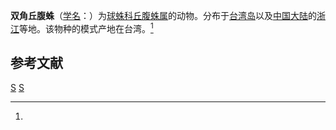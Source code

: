 {{Speciesbox
| taxon = Episinus bicoenutus
| binomial_authority = (Yoshida, 1983)<ref name='id13051'>{{cite web| url =http://www.bioinfo.cn/db05/BjdwSpecies.php?action=view&id=13051| title =双角丘腹蛛| work =《中国动物物种编目数据库》| publisher =中国科学院微生物研究所| author =中国科学院动物研究所| accessdate =2009-04-28| deadurl =yes| archiveurl =https://web.archive.org/web/20160305082123/http://www.bioinfo.cn/db05/BjdwSpecies.php?action=view&id=13051| archivedate =2016-03-05}}</ref>
}}

'''双角丘腹蛛'''（[[学名|学名]]：{{lang|la|''Episinus bicoenutus''}}）为[[球蛛科|球蛛科]][[丘腹蛛属|丘腹蛛属]]的动物。分布于[[台湾岛|台湾岛]]以及[[中国大陆|中国大陆]]的[[浙江|浙江]]等地。该物种的模式产地在台湾。<ref name='id13051'/>

== 参考文献 ==
{{reflist}}

{{taxonbar}}
[[Category:_1983年描述的动物|S]]
[[Category:丘腹蛛属|S]]